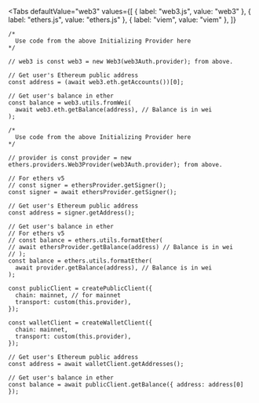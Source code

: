 
<Tabs
defaultValue="web3"
values={[
  { label: "web3.js", value: "web3" },
  { label: "ethers.js", value: "ethers.js" },
  { label: "viem", value: "viem" },
]}
>
<TabItem value="web3">

```tsx
/*
  Use code from the above Initializing Provider here
*/

// web3 is const web3 = new Web3(web3Auth.provider); from above.

// Get user's Ethereum public address
const address = (await web3.eth.getAccounts())[0];

// Get user's balance in ether
const balance = web3.utils.fromWei(
  await web3.eth.getBalance(address), // Balance is in wei
);
```

  </TabItem>
<TabItem value="ethers.js">

```tsx
/*
  Use code from the above Initializing Provider here
*/

// provider is const provider = new ethers.providers.Web3Provider(web3Auth.provider); from above.

// For ethers v5
// const signer = ethersProvider.getSigner();
const signer = await ethersProvider.getSigner();

// Get user's Ethereum public address
const address = signer.getAddress();

// Get user's balance in ether
// For ethers v5
// const balance = ethers.utils.formatEther(
// await ethersProvider.getBalance(address) // Balance is in wei
// );
const balance = ethers.utils.formatEther(
  await provider.getBalance(address), // Balance is in wei
);
```

</TabItem>
<TabItem value="viem">

```tsx
const publicClient = createPublicClient({
  chain: mainnet, // for mainnet
  transport: custom(this.provider),
});

const walletClient = createWalletClient({
  chain: mainnet,
  transport: custom(this.provider),
});

// Get user's Ethereum public address
const address = await walletClient.getAddresses();

// Get user's balance in ether
const balance = await publicClient.getBalance({ address: address[0] });
```

</TabItem>

</Tabs>
